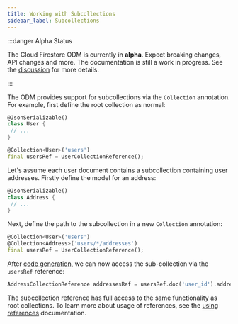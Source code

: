 ```yaml
---
title: Working with Subcollections
sidebar_label: Subcollections
---
```


:::danger Alpha Status

The Cloud Firestore ODM is currently in **alpha**. Expect breaking changes, API changes and more. The documentation is still a work in progress.
See the [discussion](https://github.com/FirebaseExtended/flutterfire/discussions/7475) for more details.

:::

The ODM provides support for subcollections via the `Collection` annotation. For example, first define
the root collection as normal:

```dart
@JsonSerializable()
class User {
 // ...
}

@Collection<User>('users')
final usersRef = UserCollectionReference();
```

Let's assume each user document contains a subcollection containing user addresses. Firstly define
the model for an address:

```dart
@JsonSerializable()
class Address {
 // ...
}
```

Next, define the path to the subcollection in a new `Collection` annotation:

```dart
@Collection<User>('users')
@Collection<Address>('users/*/addresses')
final usersRef = UserCollectionReference();
```

After [code generation](./code-generation), we can now access the sub-collection via the `usersRef`
reference:

```dart
AddressCollectionReference addressesRef = usersRef.doc('user_id').addresses;
```

The subcollection reference has full access to the same functionality as root collections. To learn
more about usage of references, see the [using references](./references) documentation.
